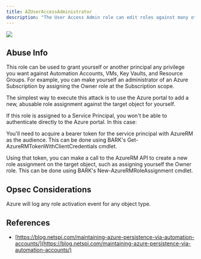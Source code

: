 ---
title: AZUserAccessAdministrator
description: "The User Access Admin role can edit roles against many other objects."
---

<img noZoom src="/assets/enterprise-AND-community-edition-pill-tag.svg"/> 



## Abuse Info

This role can be used to grant yourself or another principal any privilege you want against Automation Accounts, VMs, Key Vaults, and Resource Groups. For example, you can make yourself an administrator of an Azure Subscription by assigning the Owner role at the Subscription scope.

The simplest way to execute this attack is to use the Azure portal to add a new, abusable role assignment against the target object for yourself.

If this role is assigned to a Service Principal, you won't be able to authenticate directly to the Azure portal. In this case:

You'll need to acquire a bearer token for the service principal with AzureRM as the audience. This can be done using BARK's Get-AzureRMTokenWithClientCredentials cmdlet.

Using that token, you can make a call to the AzureRM API to create a new role assignment on the target object, such as assigning yourself the Owner role. This can be done using BARK's New-AzureRMRoleAssignment cmdlet.

## Opsec Considerations

Azure will log any role activation event for any object type.

## References
* [https://blog.netspi.com/maintaining-azure-persistence-via-automation-accounts/](https://blog.netspi.com/maintaining-azure-persistence-via-automation-accounts/)
